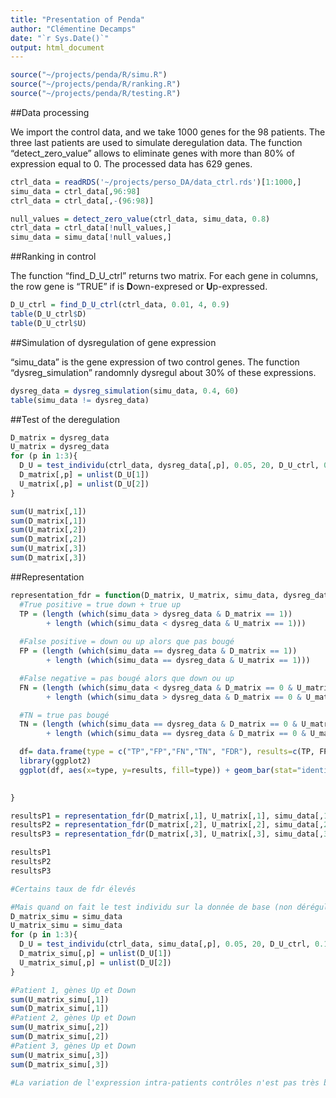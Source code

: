 ```yaml
---
title: "Presentation of Penda"
author: "Clémentine Decamps"
date: "`r Sys.Date()`"
output: html_document
---
```



```r
source("~/projects/penda/R/simu.R")
source("~/projects/penda/R/ranking.R")
source("~/projects/penda/R/testing.R")

```



##Data processing

We import the control data, and we take 1000 genes for the 98 patients.
The three last patients are used to simulate deregulation data.
The function "detect_zero_value" allows to eliminate genes with more than 80% of expression equal to 0.
The processed data has 629 genes.
```r
ctrl_data = readRDS('~/projects/perso_DA/data_ctrl.rds')[1:1000,]
simu_data = ctrl_data[,96:98]
ctrl_data = ctrl_data[,-(96:98)]

null_values = detect_zero_value(ctrl_data, simu_data, 0.8)
ctrl_data = ctrl_data[!null_values,]
simu_data = simu_data[!null_values,]

```


##Ranking in control

The function "find_D_U_ctrl" returns two matrix. For each gene in columns, the row gene is 
"TRUE" if is **D**own-expresed or **U**p-expressed.

```r

D_U_ctrl = find_D_U_ctrl(ctrl_data, 0.01, 4, 0.9)
table(D_U_ctrl$D)
table(D_U_ctrl$U)

```

##Simulation of dysregulation of gene expression

"simu_data" is the gene expression of two control genes. The function "dysreg_simulation" randomnly dysregul about 30% of these expressions.

```r

dysreg_data = dysreg_simulation(simu_data, 0.4, 60)
table(simu_data != dysreg_data)

```


##Test of the deregulation


```r


D_matrix = dysreg_data
U_matrix = dysreg_data
for (p in 1:3){
  D_U = test_individu(ctrl_data, dysreg_data[,p], 0.05, 20, D_U_ctrl, 0.1)
  D_matrix[,p] = unlist(D_U[1])
  U_matrix[,p] = unlist(D_U[2])
}

sum(U_matrix[,1])
sum(D_matrix[,1])
sum(U_matrix[,2])
sum(D_matrix[,2])
sum(U_matrix[,3])
sum(D_matrix[,3])
```

##Representation
```r



representation_fdr = function(D_matrix, U_matrix, simu_data, dysreg_data){
  #True positive = true down + true up
  TP = (length (which(simu_data > dysreg_data & D_matrix == 1)) 
        + length (which(simu_data < dysreg_data & U_matrix == 1)))
  
  #False positive = down ou up alors que pas bougé
  FP = (length (which(simu_data == dysreg_data & D_matrix == 1)) 
        + length (which(simu_data == dysreg_data & U_matrix == 1)))

  #False negative = pas bougé alors que down ou up
  FN = (length (which(simu_data < dysreg_data & D_matrix == 0 & U_matrix == 0)) 
        + length (which(simu_data > dysreg_data & D_matrix == 0 & U_matrix == 0)))

  #TN = true pas bougé
  TN = (length (which(simu_data == dysreg_data & D_matrix == 0 & U_matrix == 0)) 
        + length (which(simu_data == dysreg_data & D_matrix == 0 & U_matrix == 0)))

  df= data.frame(type = c("TP","FP","FN","TN", "FDR"), results=c(TP, FP, FN, TN, (FP/(TP+FP))))
  library(ggplot2)
  ggplot(df, aes(x=type, y=results, fill=type)) + geom_bar(stat="identity") + geom_text(aes(label=results), vjust=1)

  
}

resultsP1 = representation_fdr(D_matrix[,1], U_matrix[,1], simu_data[,1], dysreg_data[,1])
resultsP2 = representation_fdr(D_matrix[,2], U_matrix[,2], simu_data[,2], dysreg_data[,2])
resultsP3 = representation_fdr(D_matrix[,3], U_matrix[,3], simu_data[,3], dysreg_data[,3])

resultsP1
resultsP2
resultsP3

#Certains taux de fdr élevés

#Mais quand on fait le test individu sur la donnée de base (non dérégulée) par rapport aux autres contrôles...
D_matrix_simu = simu_data
U_matrix_simu = simu_data
for (p in 1:3){
  D_U = test_individu(ctrl_data, simu_data[,p], 0.05, 20, D_U_ctrl, 0.1)
  D_matrix_simu[,p] = unlist(D_U[1])
  U_matrix_simu[,p] = unlist(D_U[2])
}

#Patient 1, gènes Up et Down
sum(U_matrix_simu[,1])
sum(D_matrix_simu[,1])
#Patient 2, gènes Up et Down
sum(U_matrix_simu[,2])
sum(D_matrix_simu[,2])
#Patient 3, gènes Up et Down
sum(U_matrix_simu[,3])
sum(D_matrix_simu[,3])

#La variation de l'expression intra-patients contrôles n'est pas très bien gérée par les tests (résultats sur 588 gènes, 45 gènes ~= 7.5%)

```
